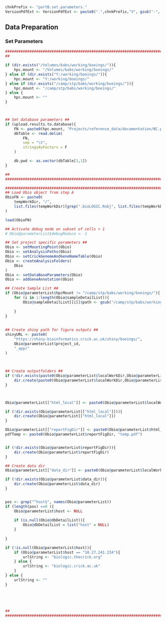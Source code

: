 <!-- Set Parameters Module -->
<!-- Set the chnkPrefix to make all chunks unique in the overall folder -->
```r
chnkPrefix <- "partB.set.parameters."
VersionPdfExt <- VersionPdfExt <- paste0(".",chnkPrefix,"V", gsub("-", "", Sys.Date()), ".pdf")

```

## Data Preparation
### Set Parameters
```r
###############################################################################
##                                                                           ##

if (dir.exists("/Volumes/babs/working/boeings/")){
    hpc.mount <- "/Volumes/babs/working/boeings/"
} else if (dir.exists("Y:/working/boeings/")){
    hpc.mount <- "Y:/working/boeings/"
} else if (dir.exists("/camp/stp/babs/working/boeings/")){
    hpc.mount <- "/camp/stp/babs/working/boeings/"
} else {
    hpc.mount <- ""
}



## Set database parameters ##
if (upload.results.to.database){
    FN <- paste0(hpc.mount, "Projects/reference_data/documentation/BC.parameters.txt")
    dbTable <- read.delim(
        FN, 
        sep = "\t",
        stringsAsFactors = F
    )

    db.pwd <- as.vector(dbTable[1,1])
}

##                                                                           ##
###############################################################################

###############################################################################
## Load Obio object from step A                                              ##
ObioFN <- paste0(
    tempWorkDir, "/", 
    list.files(tempWorkDir)[grep(".bioLOGIC.Robj", list.files(tempWorkDir))]
)

load(ObioFN)

## Activate debug mode on subset of cells < 1
# Obio@parameterList$debugReduce <- 1

## Set project specific parameters ##
Obio <- setMountingPoint(Obio)
Obio <- setAnalysisPaths(Obio)
Obio <- setCrickGenomeAndGeneNameTable(Obio)
Obio <- createAnalysisFolders(
    Obio
)
Obio <- setDataBaseParameters(Obio)
Obio <- addGeneAnnotation(Obio)

## Create Sample List ##
if (Obio@parameterList$hpcMount != "/camp/stp/babs/working/boeings/"){
    for (i in 1:length(Obio@sampleDetailList)){
        Obio@sampleDetailList[[i]]$path <- gsub("/camp/stp/babs/working/boeings/",Obio@parameterList$hpcMount, Obio@sampleDetailList[[i]]$path)
        
    }
}
        
 
## Create shiny path for figure outputs ##           
shinyURL <- paste0(
    "https://shiny-bioinformatics.crick.ac.uk/shiny/boeings/",
    Obio@parameterList$project_id,
    "_app/"
)            
        
    

## Create outputfolders ##
if (!dir.exists(paste0(Obio@parameterList$localWorkDir,Obio@parameterList$project_id))){
    dir.create(paste0(Obio@parameterList$localWorkDir,Obio@parameterList$project_id))
}



Obio@parameterList[["html_local"]] <- paste0(Obio@parameterList$localWorkDir, "html_local/")

if (!dir.exists(Obio@parameterList[["html_local"]])){
    dir.create(Obio@parameterList[["html_local"]])
}

Obio@parameterList[["reportFigDir"]] <- paste0(Obio@parameterList$html_local, "report_figures/")
pdfTemp <- paste0(Obio@parameterList$reportFigDir, "temp.pdf")


if (!dir.exists(Obio@parameterList$reportFigDir)){
    dir.create(Obio@parameterList$reportFigDir)
}

## Create data dir
Obio@parameterList[["data_dir"]] <- paste0(Obio@parameterList$localWorkDir, "data/")

if (!dir.exists(Obio@parameterList$data_dir)){
    dir.create(Obio@parameterList$data_dir)
}


pos <- grep("^host$", names(Obio@parameterList))
if (length(pos) ==0 ){
    Obio@parameterList$host <- NULL
    
    if (is.null(Obio@dbDetailList)){
        Obio@dbDetailList = list("host" = NULL)
    }
    
}

if (!is.null(Obio@parameterList$host)){
    if (Obio@parameterList$host == "10.27.241.234"){
        urlString <- "biologic.thecrick.org"
    } else {
        urlString <- "biologic.crick.ac.uk"
    }    
} else {
    urlString <- ""
}





##                                                                           ##
###############################################################################

```



